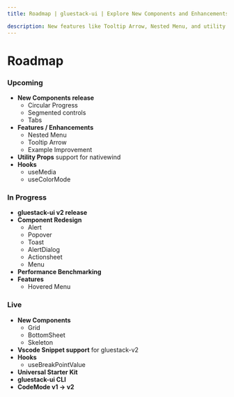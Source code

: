 ```yaml
---
title: Roadmap | gluestack-ui | Explore New Components and Enhancements

description: New features like Tooltip Arrow, Nested Menu, and utility props support for NativeWind. Get ready for exciting updates, component redesigns, and performance boosts.
---
```


# Roadmap

### Upcoming

- **New Components release**
  - Circular Progress
  - Segmented controls
  - Tabs
- **Features / Enhancements**
  - Nested Menu
  - Tooltip Arrow
  - Example Improvement
- **Utility Props** support for nativewind
- **Hooks**
  - useMedia
  - useColorMode

### In Progress

- **gluestack-ui v2 release**
- **Component Redesign**
  - Alert
  - Popover
  - Toast
  - AlertDialog
  - Actionsheet
  - Menu
- **Performance Benchmarking**
- **Features**
  - Hovered Menu

### Live

- **New Components**
  - Grid
  - BottomSheet
  - Skeleton
- **Vscode Snippet support** for gluestack-v2
- **Hooks**
  - useBreakPointValue
- **Universal Starter Kit**
- **gluestack-ui CLI**
- **CodeMode v1 → v2**
